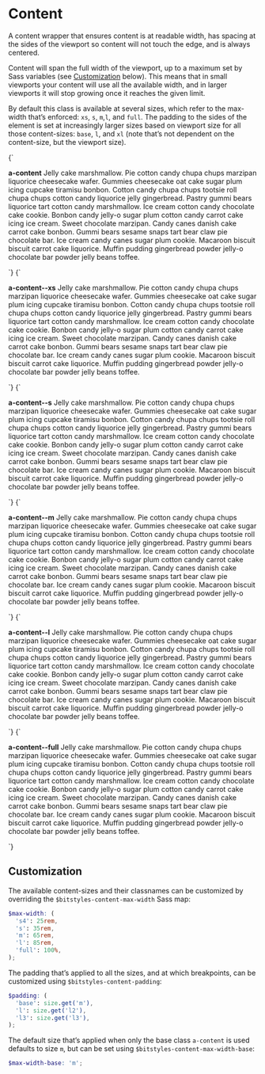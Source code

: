 
<Meta title="Atoms/Content" />

# Content

A content wrapper that ensures content is at readable width, has spacing at the sides of the viewport so content will not touch the edge, and is always centered.

Content will span the full width of the viewport, up to a maximum set by Sass variables (see [Customization](#customization) below). This means that in small viewports your content will use all the available width, and in larger viewports it will stop growing once it reaches the given limit.

By default this class is available at several sizes, which refer to the max-width that’s enforced: `xs`, `s`, `m`,`l`, and `full`. The padding to the sides of the element is set at increasingly larger sizes based on viewport size for all those content-sizes: `base`, `l`, and `xl` (note that’s not dependent on the content-size, but the viewport size).

<Canvas isColumn>
  <Story name="a-content">
    {`
      <div class="u-bg-grayscale-light-3 u-padding-l2-x">
        <div class="a-content u-bg-white">
          <p><b>a-content</b> Jelly cake marshmallow. Pie cotton candy chupa chups marzipan liquorice cheesecake wafer. Gummies cheesecake oat cake sugar plum icing cupcake tiramisu bonbon. Cotton candy chupa chups tootsie roll chupa chups cotton candy liquorice jelly gingerbread. Pastry gummi bears liquorice tart cotton candy marshmallow. Ice cream cotton candy chocolate cake cookie. Bonbon candy jelly-o sugar plum cotton candy carrot cake icing ice cream. Sweet chocolate marzipan. Candy canes danish cake carrot cake bonbon. Gummi bears sesame snaps tart bear claw pie chocolate bar. Ice cream candy canes sugar plum cookie. Macaroon biscuit biscuit carrot cake liquorice. Muffin pudding gingerbread powder jelly-o chocolate bar powder jelly beans toffee.</p>
        </div>
      </div>
    `}
  </Story>
  <Story name="a-content--s4">
    {`
      <div class="u-bg-grayscale-light-3 u-padding-l2-x">
        <div class="a-content a-content--xs u-bg-white">
          <p><b>a-content--xs</b> Jelly cake marshmallow. Pie cotton candy chupa chups marzipan liquorice cheesecake wafer. Gummies cheesecake oat cake sugar plum icing cupcake tiramisu bonbon. Cotton candy chupa chups tootsie roll chupa chups cotton candy liquorice jelly gingerbread. Pastry gummi bears liquorice tart cotton candy marshmallow. Ice cream cotton candy chocolate cake cookie. Bonbon candy jelly-o sugar plum cotton candy carrot cake icing ice cream. Sweet chocolate marzipan. Candy canes danish cake carrot cake bonbon. Gummi bears sesame snaps tart bear claw pie chocolate bar. Ice cream candy canes sugar plum cookie. Macaroon biscuit biscuit carrot cake liquorice. Muffin pudding gingerbread powder jelly-o chocolate bar powder jelly beans toffee.</p>
        </div>
      </div>
    `}
  </Story>
  <Story name="a-content--s">
    {`
      <div class="u-bg-grayscale-light-3 u-padding-l2-x">
        <div class="a-content a-content--s u-bg-white">
          <p><b>a-content--s</b> Jelly cake marshmallow. Pie cotton candy chupa chups marzipan liquorice cheesecake wafer. Gummies cheesecake oat cake sugar plum icing cupcake tiramisu bonbon. Cotton candy chupa chups tootsie roll chupa chups cotton candy liquorice jelly gingerbread. Pastry gummi bears liquorice tart cotton candy marshmallow. Ice cream cotton candy chocolate cake cookie. Bonbon candy jelly-o sugar plum cotton candy carrot cake icing ice cream. Sweet chocolate marzipan. Candy canes danish cake carrot cake bonbon. Gummi bears sesame snaps tart bear claw pie chocolate bar. Ice cream candy canes sugar plum cookie. Macaroon biscuit biscuit carrot cake liquorice. Muffin pudding gingerbread powder jelly-o chocolate bar powder jelly beans toffee.</p>
        </div>
      </div>
    `}
  </Story>
  <Story name="a-content--m">
    {`
      <div class="u-bg-grayscale-light-3 u-padding-l2-x">
        <div class="a-content a-content--m u-bg-white">
          <p><b>a-content--m</b> Jelly cake marshmallow. Pie cotton candy chupa chups marzipan liquorice cheesecake wafer. Gummies cheesecake oat cake sugar plum icing cupcake tiramisu bonbon. Cotton candy chupa chups tootsie roll chupa chups cotton candy liquorice jelly gingerbread. Pastry gummi bears liquorice tart cotton candy marshmallow. Ice cream cotton candy chocolate cake cookie. Bonbon candy jelly-o sugar plum cotton candy carrot cake icing ice cream. Sweet chocolate marzipan. Candy canes danish cake carrot cake bonbon. Gummi bears sesame snaps tart bear claw pie chocolate bar. Ice cream candy canes sugar plum cookie. Macaroon biscuit biscuit carrot cake liquorice. Muffin pudding gingerbread powder jelly-o chocolate bar powder jelly beans toffee.</p>
        </div>
      </div>
    `}
  </Story>
  <Story name="a-content--l">
    {`
      <div class="u-bg-grayscale-light-3 u-padding-l2-x">
        <div class="a-content a-content--l u-bg-white">
          <p><b>a-content--l</b> Jelly cake marshmallow. Pie cotton candy chupa chups marzipan liquorice cheesecake wafer. Gummies cheesecake oat cake sugar plum icing cupcake tiramisu bonbon. Cotton candy chupa chups tootsie roll chupa chups cotton candy liquorice jelly gingerbread. Pastry gummi bears liquorice tart cotton candy marshmallow. Ice cream cotton candy chocolate cake cookie. Bonbon candy jelly-o sugar plum cotton candy carrot cake icing ice cream. Sweet chocolate marzipan. Candy canes danish cake carrot cake bonbon. Gummi bears sesame snaps tart bear claw pie chocolate bar. Ice cream candy canes sugar plum cookie. Macaroon biscuit biscuit carrot cake liquorice. Muffin pudding gingerbread powder jelly-o chocolate bar powder jelly beans toffee.</p>
        </div>
      </div>
    `}
  </Story>
  <Story name="a-content--full">
    {`
      <div class="u-bg-grayscale-light-3 u-padding-l2-x">
        <div class="a-content a-content--full u-bg-white">
          <p><b>a-content--full</b> Jelly cake marshmallow. Pie cotton candy chupa chups marzipan liquorice cheesecake wafer. Gummies cheesecake oat cake sugar plum icing cupcake tiramisu bonbon. Cotton candy chupa chups tootsie roll chupa chups cotton candy liquorice jelly gingerbread. Pastry gummi bears liquorice tart cotton candy marshmallow. Ice cream cotton candy chocolate cake cookie. Bonbon candy jelly-o sugar plum cotton candy carrot cake icing ice cream. Sweet chocolate marzipan. Candy canes danish cake carrot cake bonbon. Gummi bears sesame snaps tart bear claw pie chocolate bar. Ice cream candy canes sugar plum cookie. Macaroon biscuit biscuit carrot cake liquorice. Muffin pudding gingerbread powder jelly-o chocolate bar powder jelly beans toffee.</p>
        </div>
      </div>
    `}
  </Story>
</Canvas>

## Customization

The available content-sizes and their classnames can be customized by overriding the `$bitstyles-content-max-width` Sass map:

```scss
$max-width: (
  's4': 25rem,
  's': 35rem,
  'm': 65rem,
  'l': 85rem,
  'full': 100%,
);
```

The padding that’s applied to all the sizes, and at which breakpoints, can be customized using `$bitstyles-content-padding`:

```scss
$padding: (
  'base': size.get('m'),
  'l': size.get('l2'),
  'l3': size.get('l3'),
);
```

The default size that’s applied when only the base class `a-content` is used defaults to size `m`, but can be set using `$bitstyles-content-max-width-base`:

```scss
$max-width-base: 'm';
```
